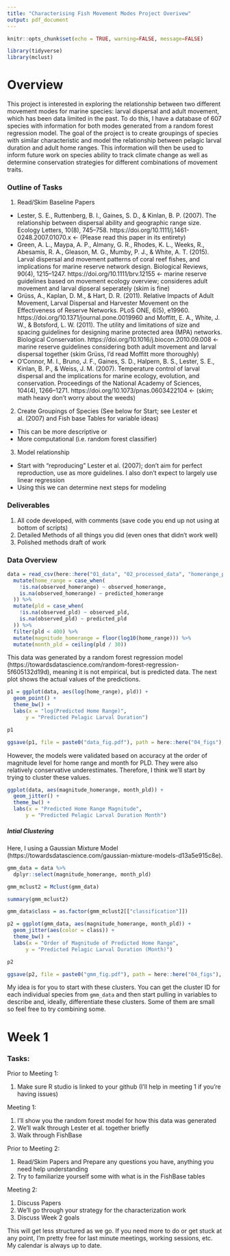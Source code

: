```yaml
---
title: "Characterising Fish Movement Modes Project Overivew"
output: pdf_document
---
```


```r
knitr::opts_chunk$set(echo = TRUE, warning=FALSE, message=FALSE)

library(tidyverse)
library(mclust)
```

# Overview

This project is interested in exploring the relationship between two different movement modes for marine species: larval dispersal and adult movement, which has been data limited in the past. To do this, I have a database of 607 species with information for both modes generated from a random forest regression model. The goal of the project is to create groupings of species with similar characteristic and model the relationship between pelagic larval duration and adult home ranges. This information will then be used to inform future work on species ability to track climate change as well as determine conservation strategies for different combinations of movement traits.

### Outline of Tasks

1. Read/Skim Baseline Papers

* Lester, S. E., Ruttenberg, B. I., Gaines, S. D., & Kinlan, B. P. (2007). The relationship between dispersal ability and geographic range size. Ecology Letters, 10(8), 745–758. https://doi.org/10.1111/j.1461-0248.2007.01070.x <- (Please read this paper in its entirety)
* Green, A. L., Maypa, A. P., Almany, G. R., Rhodes, K. L., Weeks, R., Abesamis, R. A., Gleason, M. G., Mumby, P. J., & White, A. T. (2015). Larval dispersal and movement patterns of coral reef fishes, and implications for marine reserve network design. Biological Reviews, 90(4), 1215–1247. https://doi.org/10.1111/brv.12155 <- marine reserve guidelines based on movement ecology overview; consideres adult movement and larval dipseral seperately (skim is fine)
* Grüss, A., Kaplan, D. M., & Hart, D. R. (2011). Relative Impacts of Adult Movement, Larval Dispersal and Harvester Movement on the Effectiveness of Reserve Networks. PLoS ONE, 6(5), e19960. https://doi.org/10.1371/journal.pone.0019960 and Moffitt, E. A., White, J. W., & Botsford, L. W. (2011). The utility and limitations of size and spacing guidelines for designing marine protected area (MPA) networks. Biological Conservation. https://doi.org/10.1016/j.biocon.2010.09.008 <- marine reserve guidelines considering both adult movement and larval dispersal together (skim Grüss, I'd read Moffitt more thoroughly)
* O’Connor, M. I., Bruno, J. F., Gaines, S. D., Halpern, B. S., Lester, S. E., Kinlan, B. P., & Weiss, J. M. (2007). Temperature control of larval dispersal and the implications for marine ecology, evolution, and conservation. Proceedings of the National Academy of Sciences, 104(4), 1266–1271. https://doi.org/10.1073/pnas.0603422104 <- (skim; math heavy don't worry about the weeds)

2. Create Groupings of Species (See below for Start; see Lester et al. (2007) and Fish base Tables for variable ideas)
* This can be more descriptive or
* More computational (i.e. random forest classifier)

3. Model relationship
* Start with "reproducing" Lester et al. (2007); don't aim for perfect reproduction, use as more guidelines. I also don't expect to largely use linear regression
* Using this we can determine next steps for modeling

### Deliverables

1. All code developed, with comments (save code you end up not using at bottom of scripts)
2. Detailed Methods of all things you did (even ones that didn't work well)
3. Polished methods draft of work


### Data Overview

```r
data = read_csv(here::here("01_data", "02_processed_data", "homerange_pld.csv")) %>% 
  mutate(home_range = case_when(
    !is.na(observed_homerange) ~ observed_homerange,
    is.na(observed_homerange) ~ predicted_homerange
  )) %>% 
  mutate(pld = case_when(
    !is.na(observed_pld) ~ observed_pld,
    is.na(observed_pld) ~ predicted_pld
  )) %>% 
  filter(pld < 400) %>% 
  mutate(magnitude_homerange = floor(log10(home_range))) %>% 
  mutate(month_pld = ceiling(pld / 30))
```

This data was generated by a random forest regression model (https://towardsdatascience.com/random-forest-regression-5f605132d19d), meaning it is not empirical, but is predicted data. The next plot shows the actual values of the predictions.

```r
p1 = ggplot(data, aes(log(home_range), pld)) +
  geom_point() +
  theme_bw() +
  labs(x = "log(Predicted Home Range)", 
      y = "Predicted Pelagic Larval Duration")

p1

ggsave(p1, file = paste0("data_fig.pdf"), path = here::here("04_figs"), height = 8, width = 15)
```

However, the models were validated based on accuracy at the order of magnitude level for home range and month for PLD. They were also relatively conservative underestimates. Therefore, I think we'll start by trying to cluster these values.

```r
ggplot(data, aes(magnitude_homerange, month_pld)) +
  geom_jitter() +
  theme_bw() +
  labs(x = "Predicted Home Range Magnitude", 
      y = "Predicted Pelagic Larval Duration Month")
```

##### Intial Clustering

Here, I using a Gaussian Mixture Model (https://towardsdatascience.com/gaussian-mixture-models-d13a5e915c8e). 

```r
gmm_data = data %>%
  dplyr::select(magnitude_homerange, month_pld)

gmm_mclust2 = Mclust(gmm_data)

summary(gmm_mclust2)

gmm_data$class = as.factor(gmm_mclust2[["classification"]])

p2 = ggplot(gmm_data, aes(magnitude_homerange, month_pld)) +
  geom_jitter(aes(color = class)) +
  theme_bw() +
  labs(x = "Order of Magnitude of Predicted Home Range", 
      y = "Predicted Pelagic Larval Duration (Month)")

p2

ggsave(p2, file = paste0("gmm_fig.pdf"), path = here::here("04_figs"), height = 8, width = 15)
```

My idea is for you to start with these clusters. You can get the cluster ID for each individual species from `gmm_data` and then start pulling in variables to describe and, ideally, differentiate these clusters. Some of them are small so feel free to try combining some.

# Week 1

### Tasks:

Prior to Meeting 1:

1. Make sure R studio is linked to your github (I'll help in meeting 1 if you're having issues)

Meeting 1:

1. I'll show you the random forest model for how this data was generated
2. We'll walk through Lester et al. together briefly
3. Walk through FishBase

Prior to Meeting 2:

1. Read/Skim Papers and Prepare any questions you have, anything you need help understanding
2. Try to familiarize yourself some with what is in the FishBase tables

Meeting 2:

1. Discuss Papers
2. We'll go through your strategy for the characterization work
3. Discuss Week 2 goals

This will get less structured as we go. If you need more to do or get stuck at any point, I'm pretty free for last minute meetings, working sessions, etc. My calendar is always up to date.